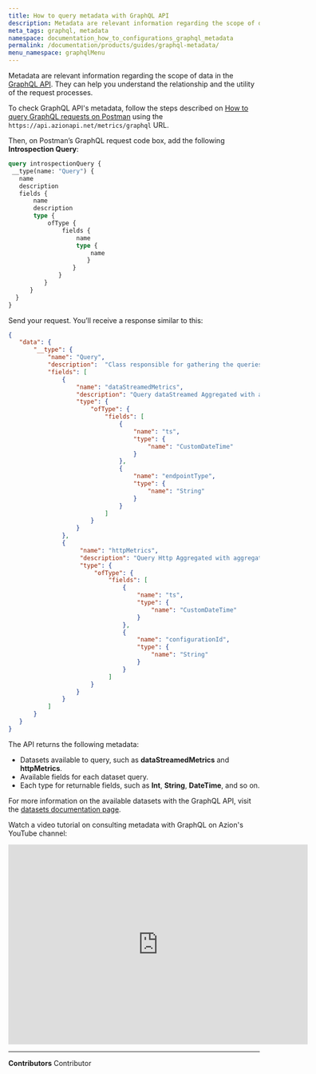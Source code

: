 ```yaml
---
title: How to query metadata with GraphQL API
description: Metadata are relevant information regarding the scope of data in the GraphQL API. They can help us understand the relationship and the utility of the request processes.
meta_tags: graphql, metadata
namespace: documentation_how_to_configurations_graphql_metadata
permalink: /documentation/products/guides/graphql-metadata/
menu_namespace: graphqlMenu
---
```


Metadata are relevant information regarding the scope of data in the [GraphQL API](/en/documentation/products/graphql-api-overview). They can help you understand the relationship and the utility of the request processes.

To check GraphQL API's metadata, follow the steps described on [How to query GraphQL requests on Postman](/en/documentation/products/guides/query-graphql-postman/) using the `https://api.azionapi.net/metrics/graphql` URL.

Then, on Postman’s GraphQL request code box, add the following **Introspection Query**:

```graphql
query introspectionQuery {
 __type(name: "Query") {
   name
   description
   fields {
       name
       description
       type {
           ofType {
               fields {
                   name
                   type {
                       name
                      }
                  }
              }
          }
      }
  }
}
```

Send your request. You’ll receive a response similar to this:

```json
{
   "data": {
       "__type": {
           "name": "Query",
           "description":  "Class responsible for gathering the queries from the datasets and returning them in the form of graphql schema to the Django view.",
           "fields": [
               {
                   "name": "dataStreamedMetrics",
                   "description": "Query dataStreamed Aggregated with aggregate options.",
                   "type": {
                       "ofType": {
                           "fields": [
                               {
                                   "name": "ts",
                                   "type": {
                                       "name": "CustomDateTime"
                                   }
                               },
                               {
                                   "name": "endpointType",
                                   "type": {
                                       "name": "String"
                                   }
                               }
                           ]
                       }
                   }
               },
               {
                    "name": "httpMetrics",
                    "description": "Query Http Aggregated with aggregate options.",
                    "type": {
                        "ofType": {
                            "fields": [
                                {
                                    "name": "ts",
                                    "type": {
                                        "name": "CustomDateTime"
                                    }
                                },
                                {
                                    "name": "configurationId",
                                    "type": {
                                        "name": "String"
                                    }
                                }
                            ]
                       }
                   }
               }
           ]
       }
   }
}
```

The API returns the following metadata:

- Datasets available to query, such as **dataStreamedMetrics** and **httpMetrics**.
- Available fields for each dataset query.
- Each type for returnable fields, such as **Int**, **String**, **DateTime**, and so on.

For more information on the available datasets with the GraphQL API, visit the [datasets documentation page](/en/documentation/devtools/graphql-api/features/#datasets).

Watch a video tutorial on consulting metadata with GraphQL on Azion's YouTube channel:

<iframe
   src="https://www.youtube.com/embed/aQ16J8-I_0s"
   loading="lazy"
   width="600"
   height="400"
   title="Consulting metadata with GraphQL via Azion API"
   frameborder="0"
   allow="accelerometer; autoplay; clipboard-write; encrypted-media; gyroscope; picture-in-picture; web-share"
   allowfullscreen></iframe>




---


**Contributors** <ContributorList>Contributor</ContributorList>
